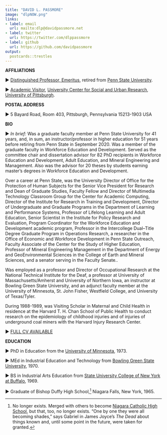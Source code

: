 ```yaml
---
title: "DAVID L. PASSMORE"
image: "dlpNOW.png"
links:
- label: email
  url: mailto:dlp@davidpassmore.net
- label: twitter
  url: https://twitter.com/dlppassmore
- label: github
  url: https://github.com/davidpassmore
output:
  postcards::trestles
---
```

 
**AFFILIATIONS**

► [Distinguished Professor, Emeritus](https://policy.psu.edu/policies/ac10#H), retired from [Penn State University](https://ed.psu.edu/academics/departments/department-learning-and-performance-systems/workforce-education-and-development).

► [Academic Visitor](https://visitor.pitt.edu/), [University Center for Social and Urban Research](https://my.pitt.edu/task/all/social-and-urban-research), [University of Pittsburgh](https://www.pitt.edu/)</a>.

**POSTAL ADDRESS**

► 5 Bayard Road, Room 403, Pittsburgh, Pennsylvania 15213-1903 USA

**BIO**

► *In brief:* Was a graduate faculty member at Penn State University for 41 years, and, in sum, an instructor/professor in higher education for 51 years before retiring from Penn State in September 2020. Was a member of the graduate faculty in Workforce Education and Development. Served as the committee chair and dissertation advisor for 82 PhD recipients in Workforce Education and Development, Adult Education, and Mineral Engineering and Management. Also was the advisor for 20 theses by students earning master’s degrees in Workforce Education and Development.

Over a career at Penn State, was the University Director of Office for the Protection of Human Subjects for the Senior Vice President for Research and Dean of Graduate Studies, Faculty Fellow and Director of Multimedia Technology Classroom Group for the Center for Academic Computing, Director of the Institute for Research in Training and Development, Director of Undergraduate and Graduate Programs in the Department of Learning and Performance Systems, Professor of Lifelong Learning and Adult Education, Senior Scientist in the Institute for Policy Research and Evaluation, Program Coordinator for the Workforce Education and Development academic program, Professor in the Intercollege Dual–Title Degree Graduate Program in Operations Research, a researcher in the Office of Economic and Workforce Development in Penn State Outreach, Faculty Associate of the Center for the Study of Higher Education, Professor of Mineral Engineering Management in the Department of Energy and GeoEnvironmental Sciences in the College of Earth and Mineral Sciences, and a senator serving in the Faculty Senate..

Was employed as a professor and Director of Occupational Research at the National Technical Institute for the Deaf, a professor at University of Massachusetts/Amherst and University of Northern Iowa, an instructor at Bowling Green State University, and an adjunct faculty member at the University of Minnesota, St. John Fisher, Westfield College, and University of Texas/Tyler.

During 1988-1989, was Visiting Scholar in Maternal and Child Health in residence at the Harvard T. H. Chan School of Public Health to conduct research on the epidemiology of childhood injuries and of injuries of underground coal miners with the Harvard Injury Research Center.

► [FULL CV AVAILABLE](https://davidpassmore.net/documents/dlp/Vitae.pdf)

**EDUCATION**

► PhD in Education from the [University of Minnesota](http://www.cehd.umn.edu/olpd/), 1973.

► MEd in Industrial Education and Technology from [Bowling Green State University](http://www.bgsu.edu/technology-architecture-and-applied-engineering.html), 1970.

► BS in Industrial Arts Education from [State University College of New York at Buffalo](http://cte.buffalostate.edu/), 1969.

► Graduate of Bishop Duffy High School,^[No longer exists. Merged with others to become [Niagara Catholic High School](https://en.wikipedia.org/wiki/Niagara_Catholic_High_School), but that, too, no longer exists. "One by one they were all becoming shades," says Gabriel in James Joyce's *The Dead* about things known and, until some point in the future, were taken for granted.] Niagara Falls, New York, 1965.

   